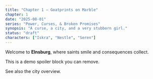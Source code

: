 ```yaml
---
title: "Chapter 1 — Goatprints on Marble"
chapter: 1
date: "2025-08-01"
series: "Power, Curses, & Broken Promises"
synopsis: "A curse, a city, and a very stubborn girl."
status: "draft"
characters: ["Iskra", "Nestle", "Seren"]
---
```


Welcome to **Elnsburg**, where saints smile and consequences collect.

<Spoiler>
This is a demo spoiler block you can remove.
</Spoiler>

See also <WikiLink slug="elnsburg-overview">the city overview</WikiLink>.
